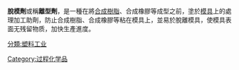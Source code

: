 {{unreferenced|time=2017-03-01T12:57:17+00:00}}
'''脫模劑'''或稱'''離型劑'''，是一種在將[[合成樹脂|合成樹脂]]、合成橡膠等成型之前，塗於[[模具|模具]]上的處理加工助劑，防止合成樹脂、合成橡膠等粘在模具上，並易於脫離模具，使模具表面无残留物质，加快生產進度。
{{技術小作品}}

[[分類:塑料工业|分類:塑料工业]]
[[Category:过程化学品|Category:过程化学品]]